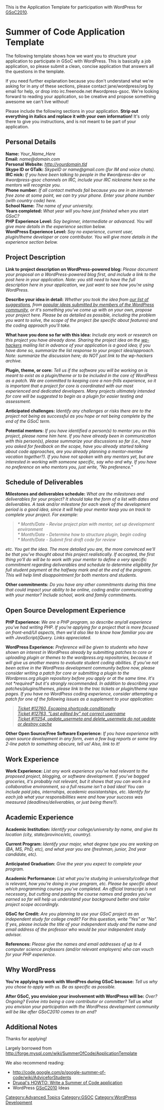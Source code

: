 This is the Application Template for participation with WordPress for [[GSoC2010]].

= Summer of Code Application Template =
The following template shows how we want you to structure your application to participate in GSoC with WordPress. This is basically a job application, so please submit a clean, concise application that answers all the questions in the template. 

If you need further explanation because you don't understand what we're asking for in any of these sections, please contact jane/wordpress/org by email for help, or drop into irc.freenode.net #wordpress-gsoc. We're looking forward to reading your application, so be creative and propose something awesome we can't live without!

Please include the following sections in your application. '''Strip out everything in italics and replace it with your own information!''' It's only there to give you instructions, and is not meant to be part of your application. 

== Personal Details ==
'''Name:''' ''Your_Name_Here''<br />
'''Email:''' ''name@domain.com''<br />
'''Personal Website:''' ''http://yourdomain.tld''<br />
'''Skype ID or GTalk:''' ''SkypeID or name@gmail.com (for IM and voice chats).''<br />
'''IRC nick:''' ''If you have been talking to people in the #wordpress-dev or #wordpress-gsoc channels on IRC, include your IRC nickname here so the mentors will recognize you.''<br />
'''Phone number:''' ''If all contact methods fail because you are in an internet-free zone at some point, we can try your phone. Enter your phone number (with country code) here.''<br />
'''School Name:''' ''The name of your university.''<br />
'''Years completed:''' ''What year will you have just finished when you start GSoC?''<br />
'''PHP Experience Level:''' ''Say beginner, intermediate or advanced. You will give more details in the experience section below.'' <br />
'''WordPress Experience Level:''' ''Say no experience, current user, plugin/theme developer or core contributor. You will give more details in the experience section below.'' <br />

== Project Description ==


'''Link to project description on WordPress-powered blog:''' ''Please document your proposal on a WordPress-powered blog first, and include a link to the post here in your application. Note: you still need to have the full description here in your application, we just want to see how you're using WordPress.'' 

'''Describe your idea in detail:''' ''Whether you took the idea from [[GSoC2010 | our list of suggestions]], from [http://wordpress.org/extend/ideas/?show=popular popular ideas submitted by members of the WordPress community], or it's something you've come up with on your own, propose your project here. Please be as detailed as possible, including the problem you want to solve, the scope of the project (be specific about features) and the coding approach you'll take.'' 

'''What have you done so far with this idea:''' ''Include any work or research on this project you have already done. Sharing the project idea on the [http://lists.automattic.com/mailman/listinfo/wp-hackers wp-hackers] mailing list in advance of your application is a good idea; if you have done so, summarize the list response to your project idea/approach. Note: summarize the discussion here; do NOT just link to the wp-hackers archive.''

'''Plugin, theme, or core:''' ''Tell us if the software you will be working on is meant to exist as a plugin/theme or to be included in the core of WordPress as a patch. We are committed to keeping core a non-frills experience, so it is important that a project for core is coordinated with our most experienced and dedicated developers. Many projects ultimately intended for core will be suggested to begin as a plugin for easier testing and assessment.''

'''Anticipated challenges:''' ''Identify any challenges or risks there are to the project not being as successful as you hope or not being complete by the end of the GSoC term.''

'''Potential mentors:''' ''If you have identified a person(s) to mentor you on this project, please name him here. If you have already been in communication with this person(s), please summarize your discussions so far (i.e., have you asked for feedback on the scope, have you already started talking about code approaches, are you already planning a mentor-mentee vacation together?). If you have not spoken with any mentors yet, but are interested in working with someone specific, say who and why. If you have no preference on who mentors you, just write, "No preference."''

== Schedule of Deliverables ==

'''Milestones and deliverables schedule:''' ''What are the milestones and deliverables for your project? It should take the form of a list with dates and deliverables. A task and/or milestone for each week of the development period is a good idea, since it will help your mentor keep you on track to complete your project. For example:''<br />
<blockquote>''* Month/Date - Revise project plan with mentor, set up development environment''<br />
''* Month/Date - Determine how to structure plugin, begin coding''<br />
''* Month/Date - Submit first draft code for review''<br /></blockquote>
''etc. You get the idea. The more detailed you are, the more convinced we'll be that you've thought about this project realistically. If accepted, the first thing yo'll do will be to work with your mentor to define a very specific commitment regarding deliverables and schedule to determine eligibility for full student payment at the halfway mark and at the end of the program. This will help limit disappointment for both mentors and students.'' 

'''Other commitments:''' ''Do you have any other commitments during this time that could impact your ability to be online, coding and/or communicating with your mentor? Include school, work and family commitments.''

== Open Source Development Experience ==
'''PHP Experience:''' ''We are a PHP program, so describe any/all experience you've had writing PHP. If you're applying for a project that is more focused on front-end/UI aspects, then we'd also like to know how familiar you are with JavaScript/jQuery. Links appreciated.''

'''WordPress Experience:''' ''Preference will be given to students who have shown an interest in WordPress already by submitting patches to core or uploading plugin or themes to the wordpress.org repositories, because it will give us another means to evaluate student coding abilities. If you've not been active in the WordPress development community before now, please consider writing a patch for core or submitting a plugin to the Wordpress.org plugin repository before you apply or at the same time. It's not *required* but it's strongly recommended. In addition to describing your patches/plugins/themes, please link to the trac tickets or plugin/theme repo pages. If you have no WordPress coding experience, consider attempting a patch for one of the following issues as a supplement to your application:''
<blockquote>''[http://core.trac.wordpress.org/ticket/12760 Ticket #12760, Escaping shortcode conditionally]''<br />
''[http://core.trac.wordpress.org/ticket/12763 Ticket #12763, "Last edited by" not correct username]''<br />
''[http://core.trac.wordpress.org/ticket/11254 Ticket #11254, update_usermeta and delete_usermeta do not update or destroy cache]''</blockquote>

'''Other Open Source/Free Software Experience:''' ''If you have experience with open source development in any form, even a few bug reports or some tiny 2-line patch to something obscure, tell us! Also, link to it!''

== Work Experience ==
'''Work Experience:''' ''List any work experience you've had relevant to the proposed project, blogging, or software development. If you've bagged groceries, it's probably not relevant, but it shows that you can work in a collaborative environment, so a full resume isn't a bad idea! You can include paid jobs, internships, academic assistantships, etc. Identify for each job what your responsibilities were and how your success was measured (deadlines/deliverables, or just being there?).''

== Academic Experience ==
'''Academic Institution:''' ''Identify your college/university by name, and give its location (city, state/province/etc, country).''

'''Current Program:''' ''Identify your major, what degree type you are working on (BA, MS, PhD, etc), and what year you are (freshman, junior, 2nd year candidate, etc).''

'''Anticipated Graduation:''' ''Give the year you expect to complete your program. ''

'''Academic Performance:''' ''List what you're studying in university/college that is relevant, how you're doing in your program, etc. Please be specific about which programming courses you've completed. An official transcript is not necessary, but cutting and pasting the course names and grades you've earned so far will help us understand your background better and tailor project scope accordingly.''

'''GSoC for Credit:''' ''Are you planning to use your GSoC project as an independent study for college credit? For this question, write "Yes" or "No". If yes, please include the title of your independent study and the name and email address of the professor who would be your independent study advisor.''

'''References:''' ''Please give the names and email addresses of up to 4 computer science professors (and/or relevant employers) who can vouch for your PHP experience.''

== Why WordPress ==
'''You're applying to work with WordPres during GSoC because:''' ''Tell us why you chose to apply with us. Be as specific as possible.'' 

'''After GSoC, you envision your involvement with WordPress will be:''' ''Over? Ongoing? Evolve into being a core contributor or committer? Tell us what you envision your participation with the WordPress development community will be like after GSoC2010 comes to an end?''

== Additional Notes ==
Thanks for applying!

Largely borrowed from http://forge.mysql.com/wiki/SummerOfCode/ApplicationTemplate

We also recommend reading: 
* http://code.google.com/p/google-summer-of-code/wiki/AdviceforStudents
* [http://drupal.org/node/59037 Drupal's HOWTO: Write a Summer of Code application]
* WordPress [[GSoC2010]] Ideas 

[[Category:Advanced Topics]]
[[Category:GSOC]]
[[Category:WordPress Development]]
